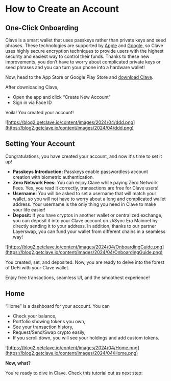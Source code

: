# How to Create an Account

## **One-Click Onboarding**

Clave is a smart wallet that uses passkeys rather than private keys and seed phrases. These technologies are supported by [Apple](https://support.apple.com/en-us/102195?ref=blog2.getclave.io) and [Google](https://support.google.com/accounts/answer/13548313?hl=en&ref=blog2.getclave.io), so Clave uses highly secure encryption techniques to provide users with the highest security and easiest way to control their funds. Thanks to these new improvements, you don’t have to worry about complicated private keys or seed phrases and you can turn your phone into a hardware wallet!

Now, head to the App Store or Google Play Store and [download Clave](http://getclave.io/download?ref=blog2.getclave.io).

After downloading Clave,

- Open the app and click “Create New Account”
- Sign in via Face ID

Voila! You created your account!

![https://blog2.getclave.io/content/images/2024/04/ddd.png](https://blog2.getclave.io/content/images/2024/04/ddd.png)

## **Setting Your Account**

Congratulations, you have created your account, and now it's time to set it up!

- **Passkeys Introduction:** Passkeys enable passwordless account creation with biometric authentication.
- **Zero Network Fees:** You can enjoy Clave while paying Zero Network Fees. Yes, you read it correctly, transactions are free for Clave users!
- **Username:** You will be asked to set a username that will match your wallet, so you will not have to worry about a long and complicated wallet address. Your username is the only thing you need in Clave to make your life easier!
- **Deposit:** If you have cryptos in another wallet or centralized exchange, you can deposit it into your Clave account on zkSync Era Mainnet by directly sending it to your address. In addition, thanks to our partner Layerswap, you can fund your wallet from different chains in a seamless way!

![https://blog2.getclave.io/content/images/2024/04/OnboardingGuide.png](https://blog2.getclave.io/content/images/2024/04/OnboardingGuide.png)

You created, set, and deposited. Now, you are ready to delve into the forest of DeFi with your Clave wallet.

Enjoy free transactions, seamless UI, and the smoothest experience!

## **Home**

“Home” is a dashboard for your account. You can

- Check your balance,
- Portfolio showing tokens you own,
- See your transaction history,
- Request/Send/Swap crypto easily,
- If you scroll down, you will see your holdings and add custom tokens.

![https://blog2.getclave.io/content/images/2024/04/Home.png](https://blog2.getclave.io/content/images/2024/04/Home.png)

**Now, what?**

You're ready to dive in Clave. Check this tutorial out as next step:
